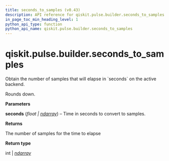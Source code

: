 ```yaml
---
title: seconds_to_samples (v0.43)
description: API reference for qiskit.pulse.builder.seconds_to_samples in qiskit v0.43
in_page_toc_min_heading_level: 1
python_api_type: function
python_api_name: qiskit.pulse.builder.seconds_to_samples
---
```


<span id="qiskit-pulse-builder-seconds-to-samples" />

# qiskit.pulse.builder.seconds\_to\_samples

<Function id="qiskit.pulse.builder.seconds_to_samples" isDedicatedPage={true} github="https://github.com/qiskit/qiskit/tree/stable/0.24/qiskit/pulse/builder.py" signature="seconds_to_samples(seconds)">
  Obtain the number of samples that will elapse in `seconds` on the active backend.

  Rounds down.

  **Parameters**

  **seconds** (*float |* [*ndarray*](https://numpy.org/doc/stable/reference/generated/numpy.ndarray.html#numpy.ndarray "(in NumPy v1.25)")) – Time in seconds to convert to samples.

  **Returns**

  The number of samples for the time to elapse

  **Return type**

  int | [*ndarray*](https://numpy.org/doc/stable/reference/generated/numpy.ndarray.html#numpy.ndarray "(in NumPy v1.25)")
</Function>

